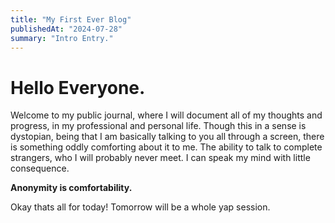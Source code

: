 ```yaml
---
title: "My First Ever Blog"
publishedAt: "2024-07-28"
summary: "Intro Entry."
---
```


# Hello Everyone.

Welcome to my public journal, where I will document all of my thoughts and progress, in my professional and personal life.
Though this in a sense is dystopian, being that I am basically talking to you all through a screen, there is something oddly comforting about it to me.
The ability to talk to complete strangers, who I will probably never meet. I can speak my mind with little consequence. 

**Anonymity is comfortability.**

Okay thats all for today! Tomorrow will be a whole yap session.
